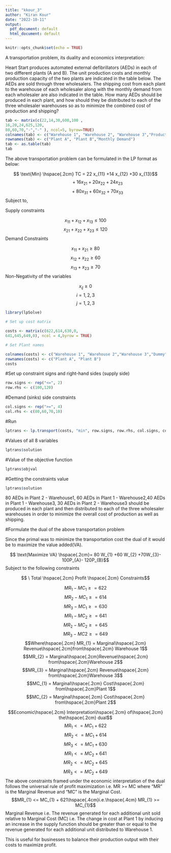---
title: "kkour_3"
author: "Kiran Kour"
date: "2022-10-11"
output:
  pdf_document: default
  html_document: default
---

```{r setup, include=FALSE}
knitr::opts_chunk$set(echo = TRUE)
```

A transportation problem, its duality and economics interpretation:

Heart Start produces automated external defibrillators (AEDs) in each of two different plants (A and B). The unit production costs and monthly production capacity of the two plants are indicated in the table below. The AEDs are sold through three wholesalers. The shipping cost from each plant to the warehouse of each wholesaler along with the monthly demand from each wholesaler are also indicated in the table. How many AEDs should be produced in each plant, and how should they be distributed to each of the three wholesaler warehouses so as to minimize the combined cost of production and shipping? 

```{r}
tab <- matrix(c(22,14,30,600,100 ,
16,20,24,625,120,
80,60,70,"-","-" ), ncol=5, byrow=TRUE)
colnames(tab) <- c("Warehouse 1", "Warehouse 2", "Warehouse 3","Production cost","Production Capacity")
rownames(tab) <- c("Plant A", "Plant B","Monthly Demand")
tab <- as.table(tab)
tab
```
The above transportation problem can be formulated in the LP format as below:

$$ \text{Min} \hspace{.2cm} TC = 22 x_{11} +14 x_{12} +30 x_{13}$$
$$\hspace{2cm}+16 x_{21}+20 x_{22}+ 24 x_{23}$$
$$\hspace{2cm}+80 x_{31}+ 60 x_{32}+ 70 x_{33}$$
Subject to,

Supply constraints

$$x_{11} + x_{12} + x_{13}\le 100$$
$$x_{21} + x_{22} + x_{23}\le 120$$
Demand Constraints

$$x_{11} +x_{21}\ge 80$$
$$x_{12} +x_{22}\ge 60$$
$$x_{13} +x_{23}\ge 70$$
Non-Negativity of the variables

$$x_{ij}\ge 0$$ \text{where}$$ i= 1,2,3$$ \text{and}$$j= 1,2,3$$
```{r}
library(lpSolve)

# Set up cost matrix

costs <- matrix(c(622,614,630,0,
641,645,649,0), ncol = 4,byrow = TRUE)

# Set Plant names

colnames(costs) <- c("Warehouse 1", "Warehouse 2","Warehouse 3","Dummy")
rownames(costs) <- c("Plant A", "Plant B")
costs
```

#Set up constraint signs and right-hand sides (supply side)

```{r}
row.signs <- rep("<=", 2)
row.rhs <- c(100,120)
```

#Demand (sinks) side constraints

```{r}
col.signs <- rep(">=", 4)
col.rhs <- c(80,60,70,10)
```

#Run

```{r}
lptrans <- lp.transport(costs, "min", row.signs, row.rhs, col.signs, col.rhs)
```

#Values of all 8 variables

```{r}
lptrans$solution
```

#Value of the objective function

```{r}
lptrans$objval
```

#Getting the constraints value

```{r}
lptrans$solution
```

80 AEDs in Plant 2 - Warehouse1, 60 AEDs in Plant 1 - Warehouse2,40 AEDs in Plant 1 - Warehouse3, 30 AEDs in Plant 2 - Warehouse3 should be produced in each plant and then distributed to each of the three wholesaler warehouses in order to minimize the overall cost of production as well as shipping.

#Formulate the dual of the above transportation problem

Since the primal was to minimize the transportation cost the dual of it would be to maximize the value added(VA).

$$ \text{Maximize VA} \hspace{.2cm}= 80 W_{1} +60 W_{2} +70W_{3}- 100P_{A}- 120P_{B}$$
Subject to the following constraints


$$ \ Total \hspace{.2cm} Profit \hspace{.2cm} Constraints$$

$$MR_{1} - MC_{1} \ge = 622$$
$$MR_{2} - MC_{1} \ge = 614$$
$$MR_{3} - MC_{1} \ge = 630$$
$$MR_{1} - MC_{2} \ge = 641$$
$$MR_{2} - MC_{2} \ge = 645$$
$$MR_{3} - MC{2} \ge = 649$$
$$Where\hspace{.2cm} MR_{1} = Marginal\hspace{.2cm} Revenue\hspace{.2cm}from\hspace{.2cm} Warehouse 1$$
$$MR_{2} = Marginal\hspace{.2cm}Revenue\hspace{.2cm} from\hspace{.2cm}Warehouse 2$$
$$MR_{3} = Marginal\hspace{.2cm} Revenue\hspace{.2cm} from\hspace{.2cm}Warehouse 3$$
$$MC_{1} = Marginal\hspace{.2cm} Cost\hspace{.2cm} from\hspace{.2cm}Plant 1$$
$$MC_{2} = Marginal\hspace{.2cm} Cost\hspace{.2cm} from\hspace{.2cm}Plant 2$$




$$Economic\hspace{.2cm} Interpretation\hspace{.2cm} of\hspace{.2cm} the\hspace{.2cm} dual$$
$$MR_{1} <= MC_{1} + 622$$
$$MR_{2} <= MC_{1} + 614$$
$$MR_{3} <= MC_{1} + 630$$
$$MR_{1} <= MC_{2} + 641$$
$$MR_{2} <= MC_{2} + 645$$
$$MR_{3} <= MC_{2} + 649$$
The above constraints framed under the economic interpretation of the dual follows the universal rule of profit maximization i.e. MR >= MC where “MR” is the Marginal Revenue and “MC” is the Marginal Cost.
$$MR_{1} <= MC_{1} + 621\hspace{.4cm}i.e.\hspace{.4cm} MR_{1} >= MC_{1}$$
Marginal Revenue i.e. The revenue generated for each additional unit sold relative to Marginal Cost (MC) i.e. The change in cost at Plant 1 by inducing an increase in the supply function should be greater than or equal to the revenue generated for each additional unit distributed to Warehouse 1.


This is useful for businesses to balance their production output with their costs to maximize profit.

